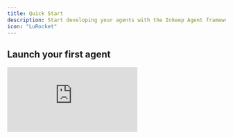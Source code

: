 ```yaml
---
title: Quick Start
description: Start developing your agents with the Inkeep Agent framework
icon: "LuRocket"    
---
```


## Launch your first agent

<div style={{ position: "relative", paddingBottom: "56.25%", height: 0, overflow: "hidden", maxWidth: "100%", marginBottom: "20px" }}>
  <iframe
    src="https://www.youtube.com/embed/T7ZKQz7Y1-E"    
    title="Quick Start with Inkeep Agents"
    frameBorder="0"
    allow="accelerometer; autoplay; clipboard-write; encrypted-media; gyroscope; picture-in-picture"
    allowFullScreen
    style={{ position: "absolute", top: 0, left: 0, width: "100%", height: "100%", borderRadius: "10px" }}
  />
</div>

<p style={{ textAlign: "center", fontSize: "14px", color: "#666", marginTop: "-10px", marginBottom: "20px" }}>
  <em>Visual guide to the Quick Start steps</em>
</p>

### Prerequisites

Before getting started, ensure you have the following installed on your system:

- [Node.js](https://nodejs.org/en/download/) version 22 or higher
- [pnpm](https://pnpm.io/installation) version 10 or higher

You can verify your installations by running:

```bash
node --version
pnpm --version
```

### Step 1: Create a new agents project

First, create a new agents project.

```bash
npx @inkeep/create-agents my-agent-directory 
```

Navigate to the new agents project.

```bash
cd my-agent-directory
```

### Step 2: Launch the dev environment

```bash
pnpm dev
```

The Visual Builder automatically opens at http://localhost:3000.

### Step 3: Chat with your agent

Navigate to the Event Planner agent at http://localhost:3000, click **Try it**, and ask about fun activities at a location of your choice.

<img src="/gifs/event-planner.gif" alt="Chat with your agent" width="100%" style={{ borderRadius: "10px" }} />

### Step 4: Install Inkeep MCP (optional)

To help with development, add the `Inkeep Agents MCP` to your preferred IDE or MCP client. It has tools to help "vibe code" agents with the Inkeep SDK.

<div style={{ display: 'flex', flexDirection: 'row', alignItems: 'center', gap: '16px' }}>
  <a href="cursor://anysphere.cursor-deeplink/mcp/install?name=inkeep-agents&config=eyJ1cmwiOiJodHRwczovL2FnZW50cy5pbmtlZXAuY29tL21jcCJ9">
    <img src="https://cursor.com/deeplink/mcp-install-dark.png" alt="Add to Cursor" style={{ height: '32px', verticalAlign: 'middle' }} />
  </a>
  <a href="vscode:mcp/install?%7B%22name%22%3A%22inkeep-agents-mcp%22%2C%22type%22%3A%22sse%22%2C%22url%22%3A%22https%3A%2F%2Fagents.inkeep.com%2Fmcp%22%7D">
    <img src="https://img.shields.io/badge/VS_Code-Install_Inkeep_MCP-0098FF?style=flat-square&logo=visualstudiocode&logoColor=ffffff" alt="Install in VS Code" style={{ height: '22px', verticalAlign: 'middle' }}/>
  </a>
</div>

Or manually install with any MCP client:

```json
{
  "mcpServers": {
    "inkeep-agents": {
      "url": "https://agents.inkeep.com/mcp"
    }
  }
}
```

### Next steps

Next, we recommend learning about `inkeep push` and `inkeep pull` so you can go from `SDK -> Visual Builder` and `Visual Builder -> SDK`. See the [Push / Pull](/get-started/push-pull) guide for a quick example.

<Cards>
  <Card title="Push / Pull" icon="LuArrowLeftRight" href="/get-started/push-pull">
    Use our cookbook to learn about push and pull.
  </Card>
</Cards>